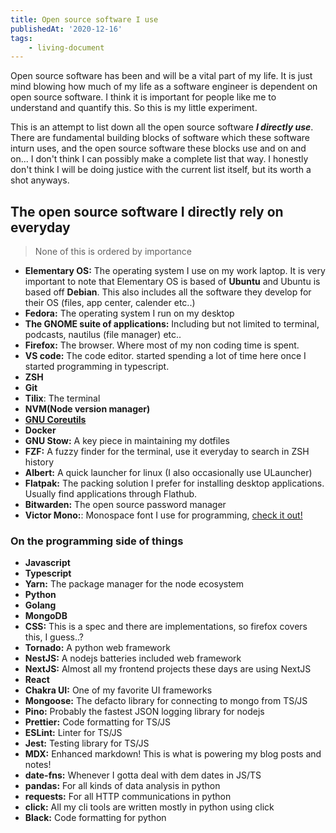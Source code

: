 ```yaml
---
title: Open source software I use
publishedAt: '2020-12-16'
tags:
    - living-document
---
```


Open source software has been and will be a vital part of my life. It is just mind blowing how much of my life as a software
engineer is dependent on open source software. I think it is important for people like me to understand and quantify this. So this
is my little experiment.

This is an attempt to list down all the open source software **_I directly use_**. There are fundamental building blocks of software
which these software inturn uses, and the open source software these blocks use and on and on... I don't think I can possibly make a complete
list that way. I honestly don't think I will be doing justice with the current list itself, but its worth a shot anyways.

## The open source software I directly rely on everyday

> None of this is ordered by importance

-   **Elementary OS:** The operating system I use on my work laptop. It is very important to note that Elementary OS is based of **Ubuntu** and
    Ubuntu is based off **Debian**. This also includes all the software they develop for their OS (files, app center, calender etc..)
-   **Fedora:** The operating system I run on my desktop
-   **The GNOME suite of applications:** Including but not limited to terminal, podcasts, nautilus (file manager) etc..
-   **Firefox:** The browser. Where most of my non coding time is spent.
-   **VS code:** The code editor. started spending a lot of time here once I started programming in typescript.
-   **ZSH**
-   **Git**
-   **Tilix**: The terminal
-   **NVM(Node version manager)**
-   **[GNU Coreutils](https://en.wikipedia.org/wiki/List_of_GNU_Core_Utilities_commands)**
-   **Docker**
-   **GNU Stow:** A key piece in maintaining my dotfiles
-   **FZF:** A fuzzy finder for the terminal, use it everyday to search in ZSH history
-   **Albert:** A quick launcher for linux (I also occasionally use ULauncher)
-   **Flatpak:** The packing solution I prefer for installing desktop applications. Usually find applications through Flathub.
-   **Bitwarden:** The open source password manager
-   **Victor Mono:**: Monospace font I use for programming, [check it out!](https://rubjo.github.io/victor-mono/)

### On the programming side of things

-   **Javascript**
-   **Typescript**
-   **Yarn:** The package manager for the node ecosystem
-   **Python**
-   **Golang**
-   **MongoDB**
-   **CSS:** This is a spec and there are implementations, so firefox covers this, I guess..?
-   **Tornado:** A python web framework
-   **NestJS:** A nodejs batteries included web framework
-   **NextJS:** Almost all my frontend projects these days are using NextJS
-   **React**
-   **Chakra UI:** One of my favorite UI frameworks
-   **Mongoose:** The defacto library for connecting to mongo from TS/JS
-   **Pino:** Probably the fastest JSON logging library for nodejs
-   **Prettier:** Code formatting for TS/JS
-   **ESLint:** Linter for TS/JS
-   **Jest:** Testing library for TS/JS
-   **MDX:** Enhanced markdown! This is what is powering my blog posts and notes!
-   **date-fns:** Whenever I gotta deal with dem dates in JS/TS
-   **pandas:** For all kinds of data analysis in python
-   **requests:** For all HTTP communications in python
-   **click:** All my cli tools are written mostly in python using click
-   **Black:** Code formatting for python
